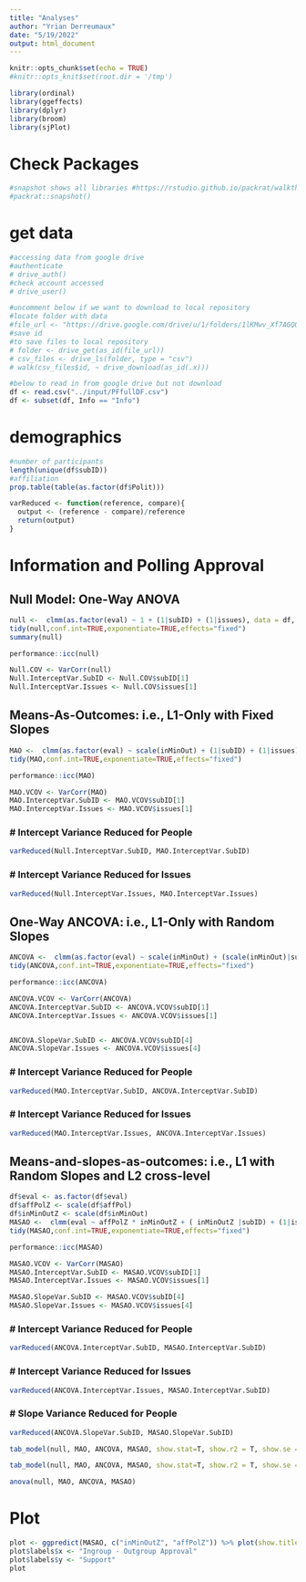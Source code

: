 ```yaml
---
title: "Analyses"
author: "Yrian Derreumaux"
date: "5/19/2022"
output: html_document
---
```


```r
knitr::opts_chunk$set(echo = TRUE)
#knitr::opts_knit$set(root.dir = '/tmp')
```

```r
library(ordinal)
library(ggeffects)
library(dplyr)
library(broom)
library(sjPlot)
```


# Check Packages 

```r
#snapshot shows all libraries #https://rstudio.github.io/packrat/walkthrough.html
#packrat::snapshot()
```

# get data
```r
#accessing data from google drive
#authenticate 
# drive_auth()
#check account accessed
# drive_user()

#uncomment below if we want to download to local repository
#locate folder with data
#file_url <- "https://drive.google.com/drive/u/1/folders/1lKMwv_Xf7AGQO5fuSwTlPbzV9Vr6lqLt/SharedDFfullDF.csv"
#save id
#to save files to local repository
# folder <- drive_get(as_id(file_url))
# csv_files <- drive_ls(folder, type = "csv")
# walk(csv_files$id, ~ drive_download(as_id(.x)))

#below to read in from google drive but not download
df <- read.csv("../input/PFfullDF.csv")
df <- subset(df, Info == "Info")
```

# demographics
```r
#number of participants
length(unique(df$subID))
#affiliation
prop.table(table(as.factor(df$Polit)))
```


```r
varReduced <- function(reference, compare){
  output <- (reference - compare)/reference
  return(output)
}
```


# Information and Polling Approval

## Null Model: One-Way ANOVA

```r
null <-  clmm(as.factor(eval) ~ 1 + (1|subID) + (1|issues), data = df, threshold = "flexible")
tidy(null,conf.int=TRUE,exponentiate=TRUE,effects="fixed")
summary(null)

performance::icc(null)

Null.COV <- VarCorr(null)
Null.InterceptVar.SubID <- Null.COV$subID[1]
Null.InterceptVar.Issues <- Null.COV$issues[1]
```

## Means-As-Outcomes: i.e., L1-Only with Fixed Slopes

```r
MAO <-  clmm(as.factor(eval) ~ scale(inMinOut) + (1|subID) + (1|issues), data = df, threshold = "flexible")
tidy(MAO,conf.int=TRUE,exponentiate=TRUE,effects="fixed")

performance::icc(MAO)

MAO.VCOV <- VarCorr(MAO)
MAO.InterceptVar.SubID <- MAO.VCOV$subID[1]
MAO.InterceptVar.Issues <- MAO.VCOV$issues[1]
```

### # Intercept Variance Reduced for People

```r
varReduced(Null.InterceptVar.SubID, MAO.InterceptVar.SubID)
```

### # Intercept Variance Reduced for Issues

```r
varReduced(Null.InterceptVar.Issues, MAO.InterceptVar.Issues)
```

## One-Way ANCOVA: i.e., L1-Only with Random Slopes

```r
ANCOVA <-  clmm(as.factor(eval) ~ scale(inMinOut) + (scale(inMinOut)|subID) + (1|issues), data = df, threshold = "flexible")
tidy(ANCOVA,conf.int=TRUE,exponentiate=TRUE,effects="fixed")

performance::icc(ANCOVA)

ANCOVA.VCOV <- VarCorr(ANCOVA)
ANCOVA.InterceptVar.SubID <- ANCOVA.VCOV$subID[1]
ANCOVA.InterceptVar.Issues <- ANCOVA.VCOV$issues[1]


ANCOVA.SlopeVar.SubID <- ANCOVA.VCOV$subID[4]
ANCOVA.SlopeVar.Issues <- ANCOVA.VCOV$issues[4]
```

### # Intercept Variance Reduced for People

```r
varReduced(MAO.InterceptVar.SubID, ANCOVA.InterceptVar.SubID)
```

### # Intercept Variance Reduced for Issues

```r
varReduced(MAO.InterceptVar.Issues, ANCOVA.InterceptVar.Issues)
```

## Means-and-slopes-as-outcomes: i.e., L1 with Random Slopes and L2 cross-level

```r
df$eval <- as.factor(df$eval)
df$affPolZ <- scale(df$affPol)
df$inMinOutZ <- scale(df$inMinOut)
MASAO <-  clmm(eval ~ affPolZ * inMinOutZ + ( inMinOutZ |subID) + (1|issues), data = df, threshold = "flexible")
tidy(MASAO,conf.int=TRUE,exponentiate=TRUE,effects="fixed")

performance::icc(MASAO)

MASAO.VCOV <- VarCorr(MASAO)
MASAO.InterceptVar.SubID <- MASAO.VCOV$subID[1]
MASAO.InterceptVar.Issues <- MASAO.VCOV$issues[1]

MASAO.SlopeVar.SubID <- MASAO.VCOV$subID[4]
MASAO.SlopeVar.Issues <- MASAO.VCOV$issues[4]
```

### # Intercept Variance Reduced for People

```r
varReduced(ANCOVA.InterceptVar.SubID, MASAO.InterceptVar.SubID)
```

### # Intercept Variance Reduced for Issues

```r
varReduced(ANCOVA.InterceptVar.Issues, MASAO.InterceptVar.SubID)
```

### # Slope Variance Reduced for People

```r
varReduced(ANCOVA.SlopeVar.SubID, MASAO.SlopeVar.SubID)
```

```r
tab_model(null, MAO, ANCOVA, MASAO, show.stat=T, show.r2 = T, show.se = T, show.ci = F, show.p = F, pred.labels = c("1|2","2|3","3|4","4|5","5|6","6|7","Approval","Polarized", "Polarized*Approval"), string.pred = c("Fixed Effects"), string.est = "OR", string.se = "SE", string.stat = "z", digits = 2, emph.p = F, dv.labels = c("Null","MAO","ANCOVA","MASAO"), file="./EDUC215Dtable.doc")
```

```r
tab_model(null, MAO, ANCOVA, MASAO, show.stat=T, show.r2 = T, show.se = T, show.ci = F, show.p = T, pred.labels = c("1|2","2|3","3|4","4|5","5|6","6|7","Approval","Polarized", "Polarized*Approval"), string.pred = c("Fixed Effects"), string.est = "OR", string.se = "SE", string.stat = "z", digits = 2, emph.p = F, dv.labels = c("Null","MAO","ANCOVA","MASAO") )
```

```r
anova(null, MAO, ANCOVA, MASAO)
```
# Plot

```r
plot <- ggpredict(MASAO, c("inMinOutZ", "affPolZ")) %>% plot(show.title=F) + jtools::theme_apa() 
plot$labels$x <- "Ingroup - Outgroup Approval"
plot$labels$y <- "Support"
plot
```




